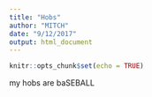 ```yaml
---
title: "Hobs"
author: "MITCH"
date: "9/12/2017"
output: html_document
---
```


```r
knitr::opts_chunk$set(echo = TRUE)
```
my hobs are baSEBALL

